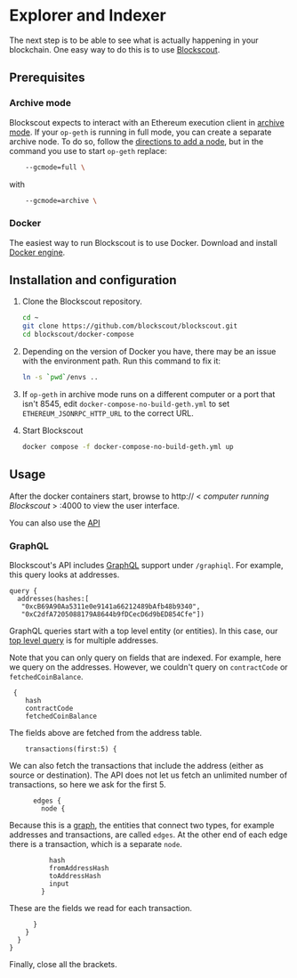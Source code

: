 # Explorer and Indexer

The next step is to be able to see what is actually happening in your blockchain.
One easy way to do this is to use [Blockscout](https://www.blockscout.com/).

## Prerequisites

### Archive mode

Blockscout expects to interact with an Ethereum execution client in [archive mode](https://www.alchemy.com/overviews/archive-nodes#archive-nodes).
If your `op-geth` is running in full mode, you can create a separate archive node.
To do so, follow the [directions to add a node](/getting-started-op-stack#adding-nodes), but in the command you use to start `op-geth` replace:

```sh
	--gcmode=full \
```

with

```sh
	--gcmode=archive \
```

### Docker

The easiest way to run Blockscout is to use Docker.
Download and install [Docker engine](https://docs.docker.com/engine/install/#server).

## Installation and configuration

1.  Clone the Blockscout repository.

    ```sh
    cd ~
    git clone https://github.com/blockscout/blockscout.git
    cd blockscout/docker-compose
    ```

2.  Depending on the version of Docker you have, there may be an issue with the environment path.
    Run this command to fix it:

    ```sh
    ln -s `pwd`/envs ..
    ```

3.  If `op-geth` in archive mode runs on a different computer or a port that isn't 8545, edit `docker-compose-no-build-geth.yml` to set `ETHEREUM_JSONRPC_HTTP_URL` to the correct URL.

4.  Start Blockscout

    ```sh
    docker compose -f docker-compose-no-build-geth.yml up
    ```

## Usage

After the docker containers start, browse to http:// \< *computer running Blockscout* > :4000 to view the user interface.

You can also use the [API](https://docs.blockscout.com/for-users/api)

### GraphQL

Blockscout's API includes [GraphQL](https://graphql.org/) support under `/graphiql`.
For example, this query looks at addresses.

```
query {
  addresses(hashes:[
   "0xcB69A90Aa5311e0e9141a66212489bAfb48b9340", 
   "0xC2dfA7205088179A8644b9fDCecD6d9bED854Cfe"])
```

GraphQL queries start with a top level entity (or entities).
In this case, our [top level query](https://docs.blockscout.com/for-users/api/graphql#queries) is for multiple addresses.

Note that you can only query on fields that are indexed.
For example, here we query on the addresses.
However, we couldn't query on `contractCode` or `fetchedCoinBalance`.

```
 {
    hash
    contractCode
    fetchedCoinBalance
```

The fields above are fetched from the address table.

```
    transactions(first:5) {
```

We can also fetch the transactions that include the address (either as source or destination).
The API does not let us fetch an unlimited number of transactions, so here we ask for the first 5.

```
      edges {
        node {
```

Because this is a [graph](https://en.wikipedia.org/wiki/Graph_\(discrete_mathematics\)), the entities that connect two types, for example addresses and transactions, are called `edges`.
At the other end of each edge there is a transaction, which is a separate `node`.

```
          hash
          fromAddressHash
          toAddressHash
          input
        }
```

These are the fields we read for each transaction.

```
      }
    }
  }
}
```

Finally, close all the brackets.
